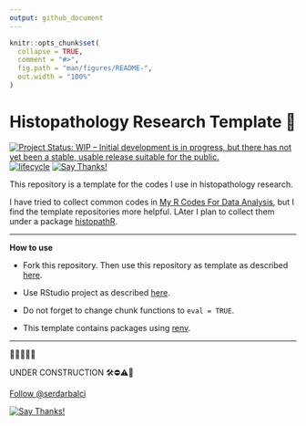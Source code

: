 ```yaml
---
output: github_document
---
```


<!-- README.md is generated from README.Rmd. Please edit that file -->

```r
knitr::opts_chunk$set(
  collapse = TRUE,
  comment = "#>",
  fig.path = "man/figures/README-",
  out.width = "100%"
)
```



# Histopathology Research Template 🔬  

<!-- badges: start -->
<!-- [![CRAN_Release_Badge](http://www.r-pkg.org/badges/version-ago/histopathR)](https://CRAN.R-project.org/package=histopathR) -->
[![Project Status: WIP – Initial development is in progress, but there has not yet been a stable, usable release suitable for the public.](https://www.repostatus.org/badges/latest/wip.svg)](https://www.repostatus.org/#wip)
[![lifecycle](https://img.shields.io/badge/lifecycle-experimental-orange.svg)](https://www.tidyverse.org/lifecycle/)
<!-- [![Travis Build Status](https://travis-ci.com/sbalci/histopathR.svg?branch=master)](https://travis-ci.com/sbalci/histopathR) -->
<!-- [![codecov](https://codecov.io/gh/sbalci/histopathR/branch/master/graph/badge.svg)](https://codecov.io/gh/sbalci/histopathR) -->
<!-- [![Appveyor Build status](https://ci.appveyor.com/api/projects/status/1cxwgpgfi1x9vcdc?svg=true)](https://ci.appveyor.com/project/sbalci/histopathr) -->
<!-- [![Coverage Status](https://coveralls.io/repos/github/sbalci/histopathR/badge.svg?branch=master)](https://coveralls.io/github/sbalci/histopathR?branch=master) -->
<!-- [![CircleCI](https://circleci.com/gh/sbalci/histopathR.svg?style=svg)](https://circleci.com/gh/sbalci/histopathR) -->
<!-- [![Requirements Status](https://requires.io/github/sbalci/histopathR/requirements.svg?branch=master)](https://requires.io/github/sbalci/histopathR/requirements/?branch=master) -->
<!-- [![Libraries.io dependency status for GitHub repo](https://img.shields.io/librariesio/github/sbalci/histopathR.svg)](https://libraries.io/github/sbalci/histopathR) -->
<!-- [![CodeFactor](https://www.codefactor.io/repository/github/sbalci/histopathr/badge)](https://www.codefactor.io/repository/github/sbalci/histopathr) -->
<!-- [![DepShield Badge](https://depshield.sonatype.org/badges/sbalci/histopathR/depshield.svg)](https://depshield.github.io) -->
<!-- [![GuardRails badge](https://badges.guardrails.io/sbalci/histopathR.svg?token=13e00877a2660679719002a221904a94ad23d9cf7d31e176ad96aeabe1987be8)](https://dashboard.guardrails.io/default/gh/sbalci/histopathR) -->
<!-- [![GitHub last commit](https://img.shields.io/github/last-commit/sbalci/histopathR.svg)](https://github.com/sbalci/histopathR/commits/master) -->
<!-- [![Daily downloads badge](https://cranlogs.r-pkg.org/badges/last-day/histopathR?color=blue)](https://CRAN.R-project.org/package=histopathR) -->
<!-- [![GitHub version](https://img.shields.io/badge/GitHub-0.0.0.9000-orange.svg?style=flat-square)](https://github.com/sbalci/histopathR/) -->
<!-- [![GitHub issues](https://img.shields.io/github/issues/sbalci/histopathR.svg)](https://github.com/sbalci/histopathR/issues) -->
<!-- [![GitHub code size in bytes](https://img.shields.io/github/languages/code-size/sbalci/histopathR.svg)](https://github.com/sbalci/histopathR) -->
<!-- [![GitHub forks](https://img.shields.io/github/forks/sbalci/histopathR.svg)](https://github.com/sbalci/histopathR/network) -->
<!-- [![GitHub stars](https://img.shields.io/github/stars/sbalci/histopathR.svg)](https://github.com/sbalci/histopathR/stargazers) -->
<!-- [![Website](https://img.shields.io/badge/website-histopathR-orange.svg?colorB=E91E63)](https://sbalci.github.io/histopathR/) -->
<!-- [![HitCount](http://hits.dwyl.io/sbalci/histopathR.svg)](http://hits.dwyl.io/sbalci/histopathR) -->
<!-- [![Twitter](https://img.shields.io/twitter/url/https/github.com/sbalci/histopathR.svg?style=social)](https://twitter.com/intent/tweet?text=%23rstats%20codes%20for%20histopathology%20research%20by%20@serdarbalci&url=https%3A%2F%2Fgithub.com%2Fsbalci%2FhistopathR) -->
<!-- ![GitHub](https://img.shields.io/github/license/sbalci/histopathR.svg) -->
<!-- [![contributions welcome](https://img.shields.io/badge/contributions-welcome-brightgreen.svg?style=flat)](https://github.com/sbalci/histopathR/issues) -->
[![Say Thanks!](https://img.shields.io/badge/Say%20Thanks-!-1EAEDB.svg)](https://saythanks.io/to/sbalci)
<!-- badges: end -->



This repository is a template for the codes I use in histopathology research.

I have tried to collect common codes in [My R Codes For Data Analysis](https://sbalci.github.io/MyRCodesForDataAnalysis/), but I find the template repositories more helpful. LAter I plan to collect them under a package [histopathR](https://sbalci.github.io/histopathR/).

---

**How to use**

- Fork this repository. Then use this repository as template as described [here](https://help.github.com/en/articles/creating-a-repository-from-a-template). 

- Use RStudio project as described [here](https://happygitwithr.com/existing-github-first.html#new-rstudio-project-via-git-clone-1).

- Do not forget to change chunk functions to `eval = TRUE`. 

- This template contains packages using [renv](https://rstudio.github.io/renv/articles/renv.html). 

---

🔬🔬🔬🔬🔬


UNDER CONSTRUCTION 🛠⛔️⚠️🔩

<!-- https://sbalci.github.io/histopathR/ -->

<a class="twitter-follow-button" data-show-count="false" href="https://twitter.com/serdarbalci">Follow @serdarbalci</a><script async src="https://platform.twitter.com/widgets.js" charset="utf-8"></script>

<!-- [![contributions welcome](https://img.shields.io/badge/contributions-welcome-brightgreen.svg?style=flat)](https://github.com/sbalci/histopathR/issues) -->
[![Say Thanks!](https://img.shields.io/badge/Say%20Thanks-!-1EAEDB.svg)](https://saythanks.io/to/sbalci)
<!-- [![HitCount](http://hits.dwyl.io/sbalci/histopathR.svg)](http://hits.dwyl.io/sbalci/histopathR) -->


<!-- --- -->


<!-- 🔬 **I plan to collect codes for future research. I will add some small functions.**   -->
<!-- - Methods to import and prepare data for analysis.   -->
<!-- - Descriptive statistics.   -->
<!-- - Hypothesis tests.   -->
<!-- - Survival analysis.   -->
<!-- - Regression analysis.   -->
<!-- - Cluster analysis.   -->


<!-- 🔬 **I plan to make template files to form when loading the package.**   -->


<!-- 🔬 **I plan two tutorial files as vignettes:**   -->
<!-- - How to prepare data for histopathological research   -->
<!-- - How to analyse data for histopathological research   -->


